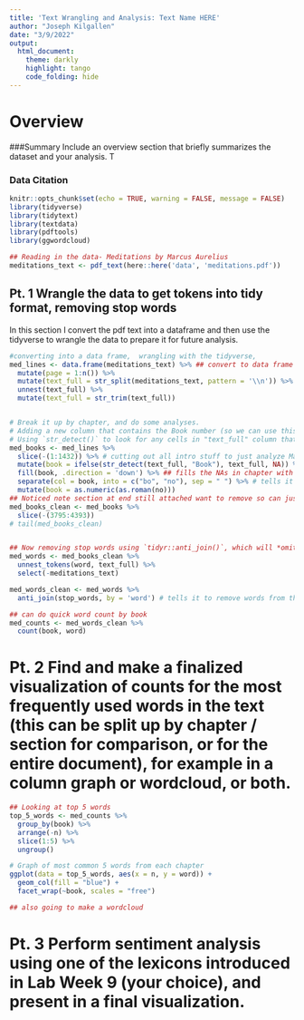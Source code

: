 ```yaml
---
title: 'Text Wrangling and Analysis: Text Name HERE'
author: "Joseph Kilgallen"
date: "3/9/2022"
output: 
  html_document:
    theme: darkly
    highlight: tango
    code_folding: hide
---
```

# Overview

###Summary
Include an overview section that briefly summarizes the dataset and your analysis.  T

### Data Citation

```r
knitr::opts_chunk$set(echo = TRUE, warning = FALSE, message = FALSE)
library(tidyverse)
library(tidytext)
library(textdata)
library(pdftools)
library(ggwordcloud)

## Reading in the data- Meditations by Marcus Aurelius
meditations_text <- pdf_text(here::here('data', 'meditations.pdf'))
```

## Pt. 1 Wrangle the data to get tokens into tidy format, removing stop words

In this section I convert the pdf text into a dataframe and then use the tidyverse to wrangle the data to prepare it for future analysis. 

```r
#converting into a data frame,  wrangling with the tidyverse, 
med_lines <- data.frame(meditations_text) %>% ## convert to data frame
  mutate(page = 1:n()) %>%
  mutate(text_full = str_split(meditations_text, pattern = '\\n')) %>% 
  unnest(text_full) %>% 
  mutate(text_full = str_trim(text_full)) 


# Break it up by chapter, and do some analyses. 
# Adding a new column that contains the Book number (so we can use this as a grouping variable later on).
# Using `str_detect()` to look for any cells in "text_full" column that contains the string "Book", and if it does, the new column will contain that book number:
med_books <- med_lines %>% 
  slice(-(1:1432)) %>% # cutting out all intro stuff to just analyze Marcus Aurelius's portion of the writing
  mutate(book = ifelse(str_detect(text_full, "Book"), text_full, NA)) %>%  
  fill(book, .direction = 'down') %>% ## fills the NAs in chapter with the values above
  separate(col = book, into = c("bo", "no"), sep = " ") %>% # tells it to break apart the book column into two columns as specified and to separate by a space
  mutate(book = as.numeric(as.roman(no))) 
## Noticed note section at end still attached want to remove so can just analyze by book
med_books_clean <- med_books %>% 
  slice(-(3795:4393))
# tail(med_books_clean)


## Now removing stop words using `tidyr::anti_join()`, which will *omit* any words in `stop_words` from `hobbit_tokens`.
med_words <- med_books_clean %>% 
  unnest_tokens(word, text_full) %>% 
  select(-meditations_text)

med_words_clean <- med_words %>% 
  anti_join(stop_words, by = 'word') # tells it to remove words from the hobbit_words data frame looking specifically in the word column and filtering out words that match with the stop_words

## can do quick word count by book
med_counts <- med_words_clean %>% 
  count(book, word)
```


# Pt. 2 Find and make a finalized visualization of counts for the most frequently used words in the text (this can be split up by chapter / section for comparison, or for the entire document), for example in a column graph or wordcloud, or both.
```r
## Looking at top 5 words
top_5_words <- med_counts %>% 
  group_by(book) %>% 
  arrange(-n) %>% 
  slice(1:5) %>%
  ungroup()

# Graph of most common 5 words from each chapter
ggplot(data = top_5_words, aes(x = n, y = word)) +
  geom_col(fill = "blue") +
  facet_wrap(~book, scales = "free")

## also going to make a wordcloud
```



# Pt. 3 Perform sentiment analysis using one of the lexicons introduced in Lab Week 9 (your choice), and present in a final visualization. 
```r

```

